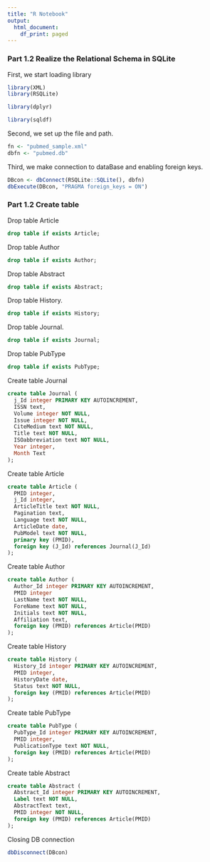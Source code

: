```yaml
---
title: "R Notebook"
output:
  html_document:
    df_print: paged
---
```

### Part 1.2 Realize the Relational Schema in SQLite

First, we start loading library
```r
library(XML)
library(RSQLite)

library(dplyr)

library(sqldf)
```

Second, we set up the file and path.
```r
fn <- "pubmed_sample.xml"
dbfn <- "pubmed.db"
```

Third, we make connection to dataBase and enabling foreign keys.
```r
DBcon <- dbConnect(RSQLite::SQLite(), dbfn)
dbExecute(DBcon, "PRAGMA foreign_keys = ON")
```


### Part 1.2 Create table

Drop table Article
```sql
drop table if exists Article;
```

Drop table Author
```sql
drop table if exists Author;
```

Drop table Abstract
```sql
drop table if exists Abstract;
```

Drop table History.
```sql
drop table if exists History;
```

Drop table Journal.
```sql
drop table if exists Journal;
```


Drop table PubType
```sql
drop table if exists PubType;
```

Create table Journal
```sql
create table Journal (
  j_Id integer PRIMARY KEY AUTOINCREMENT,
  ISSN text,
  Volume integer NOT NULL,
  Issue integer NOT NULL,
  CiteMedium text NOT NULL,
  Title text NOT NULL,
  ISOabbreviation text NOT NULL,
  Year integer,
  Month Text
);
```

Create table Article
```sql
create table Article (
  PMID integer,
  j_Id integer,
  ArticleTitle text NOT NULL,
  Pagination text,
  Language text NOT NULL,
  ArticleDate date,
  PubModel text NOT NULL,
  primary key (PMID),
  foreign key (J_Id) references Journal(J_Id)
);
```

Create table Author
```sql
create table Author (
  Author_Id integer PRIMARY KEY AUTOINCREMENT,
  PMID integer
  LastName text NOT NULL,
  ForeName text NOT NULL,
  Initials text NOT NULL,
  Affiliation text,
  foreign key (PMID) references Article(PMID)
);
```



Create table History
```sql
create table History (
  History_Id integer PRIMARY KEY AUTOINCREMENT,
  PMID integer,
  HistoryDate date,
  Status text NOT NULL,
  foreign key (PMID) references Article(PMID)
);
```

Create table PubType
```sql
create table PubType (
  PubType_Id integer PRIMARY KEY AUTOINCREMENT,
  PMID integer,
  PublicationType text NOT NULL,
  foreign key (PMID) references Article(PMID)
);
```

Create table Abstract
```sql
create table Abstract (
  Abstract_Id integer PRIMARY KEY AUTOINCREMENT,
  Label text NOT NULL,
  AbstractText text,
  PMID integer NOT NULL,
  foreign key (PMID) references Article(PMID)
);
```

Closing DB connection
```r
dbDisconnect(DBcon)
```


